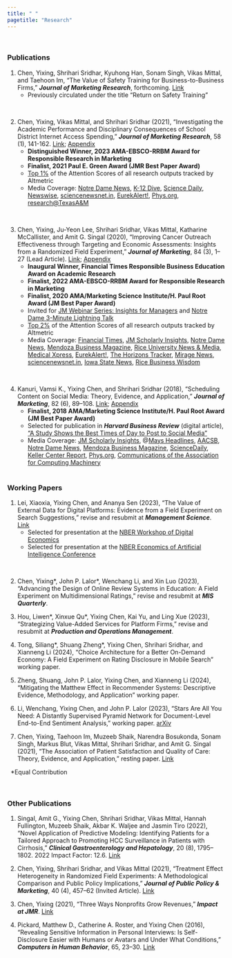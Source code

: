 ```yaml
---
title: " "
pagetitle: "Research"
---
```

<p>&nbsp;</p>

### Publications
1. Chen, Yixing, Shrihari Sridhar, Kyuhong Han, Sonam Singh, Vikas Mittal, and Taehoon Im, “The Value of Safety Training for Business-to-Business Firms,” ***Journal of Marketing Research***, forthcoming. [Link](https://journals.sagepub.com/doi/10.1177/00222437231222857)
   - Previously circulated under the title "Return on Safety Training"

&nbsp;

2.  Chen, Yixing, Vikas Mittal, and Shrihari Sridhar (2021), “Investigating the Academic Performance and Disciplinary Consequences of School District Internet Access Spending,” ***Journal of Marketing Research***, 58 (1), 141-162. [Link](https://journals.sagepub.com/doi/pdf/10.1177/0022243720964130); [Appendix](https://journals.sagepub.com/doi/suppl/10.1177/0022243720964130/suppl_file/Web_Appendix_FINAL_(Chen_Mittal_Sridhar).pdf)
    - **Distinguished Winner, 2023 AMA-EBSCO-RRBM Award for Responsible Research in Marketing**
    - **Finalist, 2021 Paul E. Green Award (JMR Best Paper Award)** 
    - [Top 1%](https://sage.altmetric.com/details/94875362#score) of the Attention Scores of all research outputs tracked by Altmetric
    - Media Coverage: [Notre Dame News](https://news.nd.edu/news/internet-access-spending-in-public-school-districts-increases-test-scores-but-also-disciplinary-problems-study-shows/), [K-12 Dive](https://www.k12dive.com/news/study-increased-internet-access-improves-achievement-district-finances/595246/), [Science Daily](https://www.sciencedaily.com/releases/2021/02/210216133432.htm), [Newswise](https://www.newswise.com/articles/internet-access-spending-in-public-school-districts-increases-test-scores-but-also-disciplinary-problems-study-shows), [sciencenewsnet.in](https://sciencenewsnet.in/internet-access-spending-in-public-school-districts-increases-test-scores-but-also-disciplinary-problems-study-shows/), [EurekAlert!](https://www.eurekalert.org/pub_releases/2021-02/uond-ias021621.php), [Phys.org](https://phys.org/news/2021-02-internet-access-schools-scores-disciplinary.html), [research@TexasA&M](https://research.tamu.edu/2021/04/27/schools-are-reaping-big-dividends-from-investments-in-online-access/)   
 

&nbsp;

3.  Chen, Yixing, Ju-Yeon Lee, Shrihari Sridhar, Vikas Mittal, Katharine McCallister, and Amit G. Singal (2020), “Improving Cancer Outreach Effectiveness through Targeting and Economic Assessments: Insights from a Randomized Field Experiment,” ***Journal of Marketing***, 84 (3), 1–27 (Lead Article). [Link](https://journals.sagepub.com/doi/pdf/10.1177/0022242920913025); [Appendix](https://journals.sagepub.com/doi/suppl/10.1177/0022242920913025)
    - **Inaugural Winner, Financial Times Responsible Business Education Award on Academic Research** 
    - **Finalist, 2022 AMA-EBSCO-RRBM Award for Responsible Research in Marketing**
    - **Finalist, 2020 AMA/Marketing Science Institute/H. Paul Root Award (JM Best Paper Award)**
    - Invited for [JM Webinar Series: Insights for Managers](https://www.ama.org/jm-webinar-personalized-cancer-outreach-saves-both-lives-and-money/) and [Notre Dame 3-Minute Lightning Talk
](https://drive.google.com/file/d/11Apgq5RBHi4ZhKd8fP6kLEse4CShBmON/view)
    - [Top 2%](https://sage.altmetric.com/details/78200414#score) of the Attention Scores of all research outputs tracked by Altmetric
    - Media Coverage: [Financial Times](https://www.ft.com/content/d5ca2a09-333b-4f86-9e99-3a3bf1b86c75), [JM Scholarly Insights](https://www.ama.org/2020/03/18/applying-machine-learning-to-the-challenge-of-cancer-patient-outreach/), [Notre Dame News](https://research.nd.edu/news/combating-cancer-with-research-learn-how-notre-dame-researchers-are-changing-the-way-we-fight-cancer/), [Mendoza Business Magazine](https://bizmagazine.nd.edu/issues/2021/spring-2021/research-a-targeted-approach/), [Rice University News & Media](http://news.rice.edu/2020/03/31/machine-learning-can-help-increase-liver-cancer-screening-rates-says-rice-u-expert/), [Medical Xpress](https://medicalxpress.com/news/2020-03-personalization-machine-cancer-outreach-roi.html),  [EurekAlert!](https://www.eurekalert.org/pub_releases/2020-03/ama-hpa032420.php), [The Horizons Tracker
](http://adigaskell.org/2020/06/03/how-machine-learning-can-improve-patient-communication/?utm_source=feedburner&utm_medium=feed&utm_campaign=Feed%3A+adigaskell+%28Adi+Gaskell+says...%29), [Mirage News](https://www.miragenews.com/personalized-cancer-outreach-more-effective-study-finds/), [sciencenewsnet.in](https://sciencenewsnet.in/personalized-cancer-outreach-more-effective/), [Iowa State News](https://www.news.iastate.edu/news/2020/10/15/canceroutreach), [Rice Business Wisdom](https://business.rice.edu/wisdom/peer-reviewed-research-How-Personalized-Marketing-Can-Prevent-Cancer)

&nbsp;
    
4.  Kanuri, Vamsi K., Yixing Chen, and Shrihari Sridhar (2018), “Scheduling Content on Social Media: Theory, Evidence, and Application,” ***Journal of Marketing***, 82 (6), 89–108. [Link](https://journals.sagepub.com/doi/10.1177/0022242918805411); [Appendix](https://journals.sagepub.com/doi/suppl/10.1177/0022242918805411) 
    - **Finalist, 2018 AMA/Marketing Science Institute/H. Paul Root Award (JM Best Paper Award)**
    - Selected for publication in ***Harvard Business Review*** (digital article), [“A Study Shows the Best Times of Day to Post to Social Media”](https://hbr.org/2018/09/a-study-shows-the-best-times-of-day-to-post-to-social-media)
    - Media Coverage: [JM Scholarly Insights](https://www.ama.org/resources/Pages/social-media-strategists-here-is-the-science-behind-scheduling-content.aspx), @[Mays Headlines](https://mays.tamu.edu/wp-content/uploads/2019/01/@Mays-fall-2018-The-Business-of-Healthcare.pdf), [AACSB](https://bized.aacsb.edu/articles/2019/january/the-science-of-social-media), [Notre Dame News](https://news.nd.edu/news/capitalizing-on-sleep-wake-cycle-can-drastically-increase-digital-ad-profits-from-social-media-study-shows/), [Mendoza Business Magazine](http://bizmagazine.nd.edu/issues/2019/spring-2019/research-why-the-early-bird-gets-the-clicks/),  [ScienceDaily](https://www.sciencedaily.com/releases/2018/09/180918131711.htm), [Keller Center Report](https://www.baylor.edu/business/kellercenter/news.php?action=story&story=215313), [Phys.org](https://phys.org/news/2018-09-capitalizing-sleep-wake-drastically-digital-ad.html), [Communications of the Association for Computing Machinery](https://cacm.acm.org/news/231317-capitalizing-on-sleep-wake-cycle-can-drastically-increase-digital-ad-profits-from-social-media-study-shows/fulltext)                                 
&nbsp;

### Working Papers

1. Lei, Xiaoxia, Yixing Chen, and Ananya Sen (2023), “The Value of External Data for Digital Platforms: Evidence from a Field Experiment on Search Suggestions,” revise and resubmit at ***Management Science***. [Link](https://papers.ssrn.com/sol3/papers.cfm?abstract_id=4452804)
    - Selected for presentation at the [NBER Workshop of Digital Economics](https://www.nber.org/conferences/economics-digitization-spring-2023) 
    - Selected for presentation at the [NBER Economics of Artificial Intelligence Conference](https://www.nber.org/conferences/economics-artificial-intelligence-conference-fall-2023)

&nbsp;

2. Chen, Yixing\*, John P. Lalor\*, Wenchang Li, and Xin Luo (2023), "Advancing the Design of Online Review Systems in Education: A Field Experiment on Multidimensional Ratings," revise and resubmit at ***MIS Quarterly***. 

3. Hou, Liwen\*, Xinxue Qu\*, Yixing Chen, Kai Yu, and Ling Xue (2023), “Strategizing Value-Added Services for Platform Firms,” revise and resubmit at ***Production and Operations Management***.

4. Tong, Siliang\*, Shuang Zheng\*, Yixing Chen, Shrihari Sridhar, and Xianneng Li (2024), “Choice Architecture for a Better On-Demand Economy: A Field Experiment on Rating Disclosure in Mobile Search” working paper.

5. Zheng, Shuang, John P. Lalor, Yixing Chen, and Xianneng Li (2024), “Mitigating the Matthew Effect in Recommender Systems: Descriptive Evidence, Methodology, and Application” working paper.

6. Li, Wenchang, Yixing Chen, and John P. Lalor (2023), “Stars Are All You Need: A Distantly Supervised Pyramid Network for Document-Level End-to-End Sentiment Analysis,” working paper. [arXiv](https://arxiv.org/abs/2305.01710)

7. Chen, Yixing, Taehoon Im, Muzeeb Shaik, Narendra Bosukonda, Sonam Singh, Markus Blut, Vikas Mittal, Shrihari Sridhar, and Amit G. Singal (2021), “The Association of Patient Satisfaction and Quality of Care: Theory, Evidence, and Application,” resting paper. [Link](https://papers.ssrn.com/sol3/papers.cfm?abstract_id=3970182)
  
&nbsp;
\*Equal Contribution

&nbsp;

### Other Publications

1. Singal, Amit G., Yixing Chen, Shrihari Sridhar, Vikas Mittal, Hannah Fullington, Muzeeb Shaik, Akbar K. Waljee and  Jasmin Tiro (2022), “Novel Application of Predictive Modeling: Identifying Patients for a Tailored Approach to Promoting HCC Surveillance in Patients with Cirrhosis,” ***Clinical Gastroenterology and Hepatology***, 20 (8), 1795–1802. 2022 Impact Factor: 12.6. [Link](https://www.sciencedirect.com/science/article/pii/S1542356521002172)

2. Chen, Yixing, Shrihari Sridhar, and Vikas Mittal (2021), “Treatment Effect Heterogeneity in Randomized Field Experiments: A Methodological Comparison and Public Policy Implications,” ***Journal of Public Policy & Marketing***, 40 (4), 457–62 (Invited Article). [Link](https://doi.org/10.1177%2F07439156211032751) 
 
3. Chen, Yixing (2021), “Three Ways Nonprofits Grow Revenues,” ***Impact at JMR***. [Link](https://www.ama.org/2021/01/26/three-ways-nonprofits-grow-revenues/?utm_source=rss&utm_medium=rss&utm_campaign=three-ways-nonprofits-grow-revenues) 

4. Pickard, Matthew D., Catherine A. Roster, and Yixing Chen (2016), “Revealing Sensitive Information in Personal Interviews: Is Self-Disclosure Easier with Humans or Avatars and Under What Conditions,” ***Computers in Human Behavior***, 65, 23–30. [Link](https://www.researchgate.net/profile/Matthew-Pickard-2/publication/306421780_Revealing_sensitive_information_in_personal_interviews_Is_self-disclosure_easier_with_humans_or_avatars_and_under_what_conditions/links/5fa160eca6fdccfd7b97b0ae/Revealing-sensitive-information-in-personal-interviews-Is-self-disclosure-easier-with-humans-or-avatars-and-under-what-conditions.pdf)




